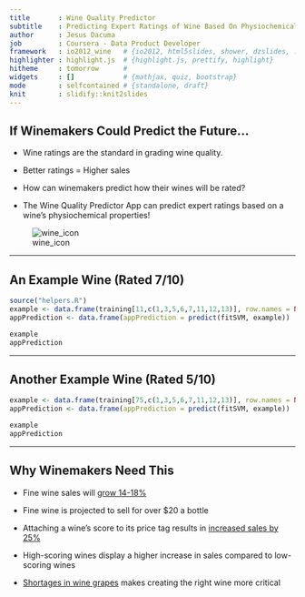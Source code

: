 ```yaml
---
title       : Wine Quality Predictor
subtitle    : Predicting Expert Ratings of Wine Based On Physiochemical Properties
author      : Jesus Dacuma
job         : Coursera - Data Product Developer
framework   : io2012_wine   # {io2012, html5slides, shower, dzslides, ...}
highlighter : highlight.js  # {highlight.js, prettify, highlight}
hitheme     : tomorrow      # 
widgets     : []            # {mathjax, quiz, bootstrap}
mode        : selfcontained # {standalone, draft}
knit        : slidify::knit2slides
--- 
```


## If Winemakers Could Predict the Future...

- Wine ratings are the standard in grading wine quality.

- Better ratings = Higher sales

- How can winemakers predict how their wines will be rated?

- The Wine Quality Predictor App can predict expert ratings based on a wine's physiochemical properties!

![wine_icon](www/wine_icon.jpg)

---

## An Example Wine (Rated 7/10)
```r
source("helpers.R")
example <- data.frame(training[11,c(1,3,5,6,7,11,12,13)], row.names = NULL)
appPrediction <- data.frame(appPrediction = predict(fitSVM, example))
```
```r
example
appPrediction
```

---

## Another Example Wine (Rated 5/10)
```r
example <- data.frame(training[75,c(1,3,5,6,7,11,12,13)], row.names = NULL)
appPrediction <- data.frame(appPrediction = predict(fitSVM, example))
```
```r
example
appPrediction
```

---

## Why Winemakers Need This

* Fine wine sales will [grow 14-18%][link1]

* Fine wine is projected to sell for over $20 a bottle

* Attaching a wine’s score to its price tag results in [increased sales by 25%][link2]

* High-scoring wines display a higher increase in sales compared to low-scoring wines

* [Shortages in wine grapes][link3] makes creating the right wine more critical

[link1]: http://www.forbes.com/sites/cathyhuyghe/2015/01/21/happening-now-2015-wine-trends-and-predictions-from-silicon-valley-bank/
[link2]: http://www.academicwino.com/2012/07/how-expert-opinions-influence-consumer.html/
[link3]: http://www.businessinsider.com/us-wine-grape-shortage-developing-2013-8